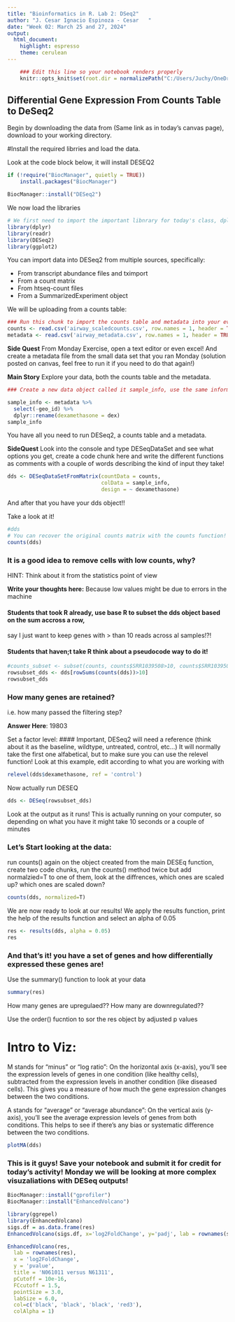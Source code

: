 ```yaml
---
title: "Bioinformatics in R. Lab 2: DSeq2"
author: "J. Cesar Ignacio Espinoza - Cesar   "
date: "Week 02: March 25 and 27, 2024"
output: 
  html_document: 
    highlight: espresso
    theme: cerulean
---
```


```r
    ### Edit this line so your notebook renders properly
    knitr::opts_knit$set(root.dir = normalizePath("C:/Users/Juchy/OneDrive/Documents/School/School Work/Bioinformatics in R"))
```

## Differential Gene Expression From Counts Table to DeSeq2
Begin by downloading the data from (Same link as in today's canvas page), download to your working directory.

#Install the required librries and load the data.

Look at the code block below, it will install DESEQ2
```r
if (!require("BiocManager", quietly = TRUE))
    install.packages("BiocManager")

BiocManager::install("DESeq2")
```

We now load the libraries
```r
# We first need to import the important libnrary for today's class, dplyr
library(dplyr)
library(readr)
library(DESeq2)
library(ggplot2)

```
You can import data into DESeq2 from multiple sources, specifically:

- From transcript abundance files and tximport
- From a count matrix
- From htseq-count files
- From a SummarizedExperiment object

We will be uploading from a counts table:
```r
### Run this chunk to import the counts table and metadata into your evironment.
counts <- read.csv('airway_scaledcounts.csv', row.names = 1, header = TRUE)
metadata <- read.csv('airway_metadata.csv', row.names = 1, header = TRUE)
```

**Side Quest** From Monday Exercise, open a text editor or even excel! And create a metadata file from the small data set that you ran Monday (solution posted on canvas, feel free to run it if you need to do that again!)

**Main Story** Explore your data, both the counts table and the metadata.

```r
### Create a new data object called it sample_info, use the same information as metadata but remove the GEO_ID Column, and change the name from dex to dexamethasone in the header, show your code here

sample_info <- metadata %>%
  select(-geo_id) %>%
  dplyr::rename(dexamethasone = dex)
sample_info

```

You have all you need to run DESeq2, a counts table and a metadata. 

**SideQuest** Look into the console and type DESeqDataSet and see what options you get, create a code chunk here and write the different functions as comments with a couple of words describing the kind of input they take!


```r
dds <- DESeqDataSetFromMatrix(countData = counts, 
                              colData = sample_info,
                              design = ~ dexamethasone)
```

And after that you have your dds object!!

Take a look at it!

```r

#dds
# You can recover the original counts matrix with the counts function!
counts(dds)
```

### It is a good idea to remove cells with low counts, why?
HINT: Think about it from the statistics point of view

**Write your thoughts here:**
Because low values might be due to errors in the machine

#### Students that took R already, use base R to subset the  dds object based on the sum accross a row, 
say I just want to keep genes with > than 10 reads across al samples!?!

#### Students that haven;t take R think about a pseudocode way to do it!
```r

#counts_subset <- subset(counts, counts$SRR1039508>10, counts$SRR1039509>10, counts$SRR1039512>10, counts$SRR1039513>10, counts$SRR1039516>10, counts$SRR1039517>10, counts$SRR1039520>10, counts$SRR1039521>10)
rowsubset_dds <- dds[rowSums(counts(dds))>10]
rowsubset_dds

```

### How many genes are retained? 
i.e. how many passed the filtering step?

**Answer Here**:
19803

Set a factor level:
#### Important, DESeq2 will need a reference (think about it as the baseline, wildtype, untreated, control, etc...)
It will normally take the first one alfabetical, but to make sure you can use the relevel function! Look at this example, edit
according to what you are working with
```r
relevel(dds$dexamethasone, ref = 'control')
```

Now actually run DESEQ

```r
dds <- DESeq(rowsubset_dds)
```

Look at the output as it runs! This is actually running on your computer, so depending on what you have it might take 10 seconds or a couple of minutes

### Let's Start looking at the data:
run counts() again on the object created from the main DESEq function, create two code chunks, run the counts() method twice but add normalzied=T to one of them, look at the diffrences, which ones are scaled up? which ones are scaled down?
```r
counts(dds, normalized=T)

```

We are now ready to look at our results! We apply the results function, print the help of the results function and select an alpha of 0.05
```r
res <- results(dds, alpha = 0.05)
res
```
### And that's it! you have a set of genes and how differentially expressed these genes are!
Use the summary() function to look at your data 
```r
summary(res)
```

How many genes are upregulaed?? How many are downregulated??

Use the order() fucntion to sor the res object by adjusted p values

# Intro to Viz:

M stands for "minus" or "log ratio": On the horizontal axis (x-axis), you'll see the expression levels of genes in one condition (like healthy cells), subtracted from the expression levels in another condition (like diseased cells). This gives you a measure of how much the gene expression changes between the two conditions.

A stands for "average" or "average abundance": On the vertical axis (y-axis), you'll see the average expression levels of genes from both conditions. This helps to see if there's any bias or systematic difference between the two conditions.

```r
plotMA(dds)
```

### This is it guys! Save your notebook and submit it for credit for today's activity! Monday we will be looking at more complex visuzaliations with DESeq outputs!

```r
BiocManager::install("gprofiler")
BiocManager::install("EnhancedVolcano")
```


```r
library(ggrepel)
library(EnhancedVolcano)
sigs.df = as.data.frame(res)
EnhancedVolcano(sigs.df, x='log2FoldChange', y='padj', lab = rownames(sigs.df))
```

```r
EnhancedVolcano(res,
  lab = rownames(res),
  x = 'log2FoldChange',
  y = 'pvalue',
  title = 'N061011 versus N61311',
  pCutoff = 10e-16,
  FCcutoff = 1.5,
  pointSize = 3.0,
  labSize = 6.0,
  col=c('black', 'black', 'black', 'red3'),
  colAlpha = 1)
```
